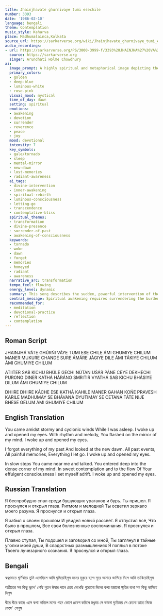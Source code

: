```yaml
---
title: Jhainjhavate ghurnivaye tumi esechile
number: 3393
date: '1986-02-10'
language: bengali
theme: Contemplation
music_style: Kaharva
place: Madhumalainca,Kolkata
source_url: https://sarkarverse.org/wiki/Jhainjhavate_ghurnivaye_tumi_esechile
audio_recordings:
- url: https://sarkarverse.org/PS/3000-3999-f/3393%20JHAINJHA%27%20VA%27TE%2C%20GHU%27RN%27IVA%27YE.mp3
  source: https://sarkarverse.org
  singer: Arundhati Holme Chowdhury
ai:
  image_prompt: A highly spiritual and metaphorical image depicting the moment of profound inner awakening. In the background, turbulent dark clouds and swirling air (the gale/tornado) represent the Divine's sudden, powerful arrival and the discarded past. A central figure, previously asleep, is now bathed in brilliant golden and soft rose light emanating from an unseen transcendent source, symbolizing the 'new dawn' and 'radiant awareness.' The edges of old memories and pain are dissolving into luminous water below, emphasizing the theme of casting the past adrift. Style should be mystical, high-contrast, and deeply saturated.
  primary_colors:
  - golden
  - deep-blue
  - luminous-white
  - rose-pink
  visual_mood: mystical
  time_of_day: dawn
  setting: spiritual
  emotions:
  - awakening
  - devotion
  - surrender
  - reverence
  - peace
  - joy
  mood: devotional
  intensity: 7
  key_symbols:
  - gale/tornado
  - sleep
  - mental-mirror
  - new-dawn
  - lost-memories
  - radiant-awareness
  ai_tags:
  - divine-intervention
  - inner-awakening
  - spiritual-rebirth
  - luminous-consciousness
  - letting-go
  - transcendence
  - contemplative-bliss
  spiritual_themes:
  - transformation
  - divine-presence
  - surrender-of-past
  - awakening-of-consciousness
  keywords:
  - tornado
  - woke
  - dawn
  - forget
  - memories
  - honeyed
  - radiant
  - awareness
  narrative_arc: transformation
  tempo_feel: flowing
  energy_level: dynamic
  summary: This song describes the sudden, powerful intervention of the Divine, symbolized by a 'gale' or 'tornado,' which shatters the devotee's state of spiritual slumber. The awakening is catalyzed by divine inspiration (rhythm and tune), prompting the devotee to consciously cast off all pain and memories of the past to face a 'new dawn.' This profound surrender leads to intimate communion, where the Divine enters the deepest recesses of the mind, resulting in an ecstatic immersion in luminous, honeyed awareness.
  central_message: Spiritual awakening requires surrendering the burdens of the past and yielding fully to the transformative, radiant presence of the Divine.
  recommended_for:
  - meditation
  - devotional-practice
  - reflection
  - contemplation
---
```


## Roman Script

JHAINJHÁ VÁTE GHÚRŃI VÁYE
TUMI ESE CHILE
ÁMI GHUMIYE CHILUM
MANER MUKURE CHANDE SURE
ÁMÁRE JÁGIYE DILE ÁMI TÁKIYE CHILUM
ÁMI GHUMIYE CHILUM

ATIITER SAB KICHU BHÚLE GECHI
NÚTAN UŚÁR PÁNE CEYE DEKHECHI
PURONO DINER KATHÁ
HÁRÁNO SMRITIR VYATHÁ
SAB KICHU BHÁSIYE DILUM
ÁMI GHUMIYE CHILUM

DHIIRE DHIIRE KÁCHE ESE KATHÁ KAHILE
MANER GAHAN KOŃE PRAVESH KARILE
MADHUMAY SE BHÁVANÁ
DYUTIMAY SE CETANÁ
TÁTE NIJE BHESE GELUM
ÁMI GHUMIYE CHILUM

## English Translation

You came amidst stormy and cyclonic winds
While I was asleep.
I woke up and opened my eyes.
With rhythm and melody,
You flashed on the mirror of my mind.
I woke up and opened my eyes.

I forgot everything of my past
And looked at the new dawn.
All past events,
All painful memories,
Everything I let go.
I woke up and opened my eyes.

In slow steps You came near me and talked.
You entered deep into the dense corner of my mind.
In sweet contemplation and to the flow
Of Your effulgent consciousness
I set myself adrift.
I woke up and opened my eyes.

## Russian Translation

Я беспробудно спал
среди бушующих ураганов и бурь.
Ты пришел.
Я проснулся и открыл глаза.
Ритмом и мелодией
Ты осветил зеркало моего разума.
Я проснулся и открыл глаза.

Я забыл о своем прошлом
И увидел новый рассвет.
Я отпустил всё,
Что было в прошлом,
Все свои болезненные воспоминания.
Я проснулся и открыл глаза.

Плавно ступая, Ты подошел и заговорил со мной,
Ты заглянул в тайные уголки моей души,
В сладостных размышлениях
Я поплыл в потоке
Твоего лучезарного сознания.
Я проснулся и открыл глаза.

## Bengali

ঝঞ্ঝাবাতে ঘূর্ণিবায়ে তুমি এসেছিলে
আমি ঘুমিয়েছিলুম
মনের মুকুরে ছন্দে সুরে
আমারে জাগিয়ে দিলে
আমি তাকিয়েছিলুম

অতীতের সব কিছু ভুলে' গেছি
নূতন ঊষার পানে চেয়ে দেখেছি
পুরোনো দিনের কথা হারানো স্মৃতির ব্যথা
সব কিছু ভাসিয়ে দিলুম

ধীরে ধীরে কাছে এসে কথা কহিলে
মনের গহন কোণে প্রবেশ করিলে
মধুময় সে ভাবনা দ্যুতিময় সে চেতনা
তাতে নিজে ভেসে' গেলুম
